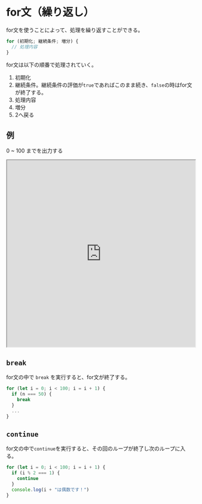 ---
---

# for文（繰り返し）

for文を使うことによって、処理を繰り返すことができる。

```javascript
for (初期化; 継続条件; 増分) {
  // 処理内容
}
```

for文は以下の順番で処理されていく。

1. 初期化
2. 継続条件。継続条件の評価が`true`であればこのまま続き、`false`の時はfor文が終了する。
4. 処理内容
5. 増分
6. 2へ戻る

## 例

0 ~ 100 までを出力する

<iframe
  src="https://stackblitz.com/edit/js-qssrmv?devToolsHeight=33&embed=1&file=index.js&hideExplorer=1&hideNavigation=1"
  width="100%"
  height="500px"
  title="stupefied-sutherland-jdtqvf"
  allow="accelerometer; ambient-light-sensor; camera; encrypted-media; geolocation; gyroscope; hid; microphone; midi; payment; usb; vr; xr-spatial-tracking"
  sandbox="allow-forms allow-modals allow-popups allow-presentation allow-same-origin allow-scripts"
></iframe>


## `break`

for文の中で `break` を実行すると、for文が終了する。

```javascript
for (let i = 0; i < 100; i = i + 1) {
  if (n === 50) {
    break
  }
  ...
}
```

## `continue`

for文の中で`continue`を実行すると、その回のループが終了し次のループに入る。

```javascript
for (let i = 0; i < 100; i = i + 1) {
  if (i % 2 === 1) {
    continue
  }
  console.log(i + "は偶数です！")
}
```

